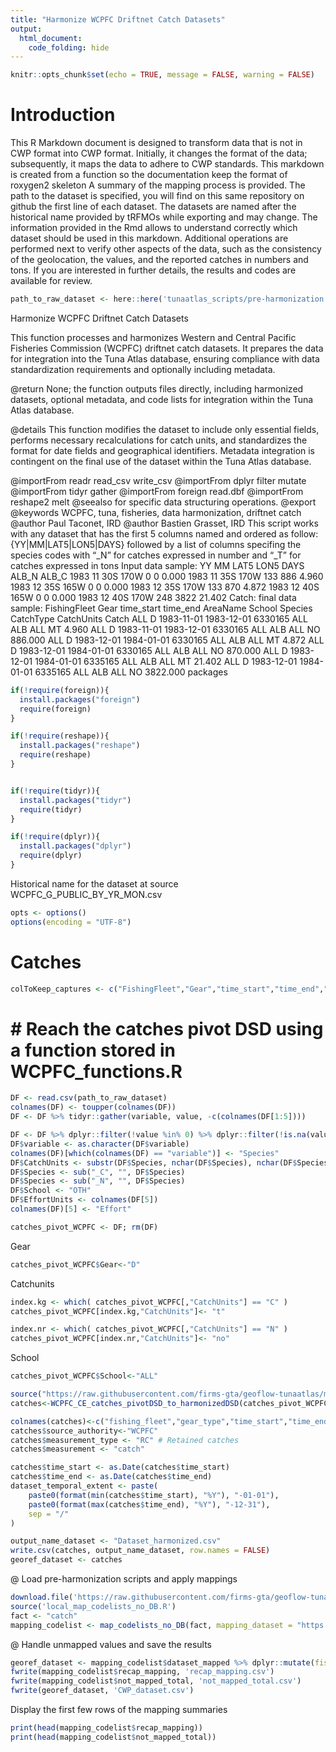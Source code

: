 ```yaml
---
title: "Harmonize WCPFC Driftnet Catch Datasets"
output: 
  html_document: 
    code_folding: hide
---
```

```r
knitr::opts_chunk$set(echo = TRUE, message = FALSE, warning = FALSE)
```

# Introduction

This R Markdown document is designed to transform data that is not in CWP format into CWP format.
Initially, it changes the format of the data; subsequently, it maps the data to adhere to CWP standards.
This markdown is created from a function so the documentation keep the format of roxygen2 skeleton
A summary of the mapping process is provided. The path to the dataset is specified, you will find on this same repository on github the first line of each dataset. The datasets are named after the historical name provided by tRFMOs while exporting and may change. The information provided in the Rmd allows to understand correctly which dataset should be used in this markdown.
Additional operations are performed next to verify other aspects of the data, such as the consistency of the geolocation, the values, and the reported catches in numbers and tons.
If you are interested in further details, the results and codes are available for review.

```r
path_to_raw_dataset <- here::here('tunaatlas_scripts/pre-harmonization', 'wcpfc', 'catch', 'data', 'WCPFC_G_PUBLIC_BY_YR_MON.csv')
```

Harmonize WCPFC Driftnet Catch Datasets

This function processes and harmonizes Western and Central Pacific Fisheries Commission (WCPFC)
driftnet catch datasets. It prepares the data for integration into the Tuna Atlas database,
ensuring compliance with data standardization requirements and optionally including metadata.


@return None; the function outputs files directly, including harmonized datasets,
        optional metadata, and code lists for integration within the Tuna Atlas database.

@details This function modifies the dataset to include only essential fields, performs necessary
         recalculations for catch units, and standardizes the format for date fields and geographical identifiers.
         Metadata integration is contingent on the final use of the dataset within the Tuna Atlas database.

@importFrom readr read_csv write_csv
@importFrom dplyr filter mutate
@importFrom tidyr gather
@importFrom foreign read.dbf
@importFrom reshape2 melt
@seealso \code{\link{WCPFC_CE_catches_pivotDSD_to_harmonizedDSD}} for specific data structuring operations.
@export
@keywords WCPFC, tuna, fisheries, data harmonization, driftnet catch
@author Paul Taconet, IRD \email{paul.taconet@ird.fr}
@author Bastien Grasset, IRD \email{bastien.grasset@ird.fr}
This script works with any dataset that has the first 5 columns named and ordered as follow: {YY|MM|LAT5|LON5|DAYS} followed by a list of columns specifing the species codes with "_N" for catches expressed in number and "_T" for catches expressed in tons
Input data sample:
YY MM LAT5 LON5 DAYS ALB_N  ALB_C
1983 11  30S 170W    0     0  0.000
1983 11  35S 170W  133   886  4.960
1983 12  35S 165W    0     0  0.000
1983 12  35S 170W  133   870  4.872
1983 12  40S 165W    0     0  0.000
1983 12  40S 170W  248  3822 21.402
Catch: final data sample:
FishingFleet Gear time_start   time_end AreaName School Species CatchType CatchUnits    Catch
ALL    D 1983-11-01 1983-12-01  6330165    ALL     ALB       ALL         MT    4.960
ALL    D 1983-11-01 1983-12-01  6330165    ALL     ALB       ALL         NO  886.000
ALL    D 1983-12-01 1984-01-01  6330165    ALL     ALB       ALL         MT    4.872
ALL    D 1983-12-01 1984-01-01  6330165    ALL     ALB       ALL         NO  870.000
ALL    D 1983-12-01 1984-01-01  6335165    ALL     ALB       ALL         MT   21.402
ALL    D 1983-12-01 1984-01-01  6335165    ALL     ALB       ALL         NO 3822.000
packages

```r
if(!require(foreign)){
  install.packages("foreign")
  require(foreign)
}

if(!require(reshape)){
  install.packages("reshape")
  require(reshape)
}


if(!require(tidyr)){
  install.packages("tidyr")
  require(tidyr)
}

if(!require(dplyr)){
  install.packages("dplyr")
  require(dplyr)
}
```

Historical name for the dataset at source  WCPFC_G_PUBLIC_BY_YR_MON.csv

```r
opts <- options()
options(encoding = "UTF-8")
```

# Catches

```r
colToKeep_captures <- c("FishingFleet","Gear","time_start","time_end","AreaName","School","Species","CatchType","CatchUnits","Catch")
```

# # Reach the catches pivot DSD using a function stored in WCPFC_functions.R

```r
DF <- read.csv(path_to_raw_dataset)
colnames(DF) <- toupper(colnames(DF))
DF <- DF %>% tidyr::gather(variable, value, -c(colnames(DF[1:5])))

DF <- DF %>% dplyr::filter(!value %in% 0) %>% dplyr::filter(!is.na(value))
DF$variable <- as.character(DF$variable)
colnames(DF)[which(colnames(DF) == "variable")] <- "Species"
DF$CatchUnits <- substr(DF$Species, nchar(DF$Species), nchar(DF$Species))
DF$Species <- sub("_C", "", DF$Species)
DF$Species <- sub("_N", "", DF$Species)
DF$School <- "OTH"
DF$EffortUnits <- colnames(DF[5])
colnames(DF)[5] <- "Effort"
```


```r
catches_pivot_WCPFC <- DF; rm(DF)
```

Gear

```r
catches_pivot_WCPFC$Gear<-"D"
```

Catchunits

```r
index.kg <- which( catches_pivot_WCPFC[,"CatchUnits"] == "C" )
catches_pivot_WCPFC[index.kg,"CatchUnits"]<- "t"

index.nr <- which( catches_pivot_WCPFC[,"CatchUnits"] == "N" )
catches_pivot_WCPFC[index.nr,"CatchUnits"]<- "no" 
```

School

```r
catches_pivot_WCPFC$School<-"ALL"

source("https://raw.githubusercontent.com/firms-gta/geoflow-tunaatlas/master/R/sardara_functions/WCPFC_CE_catches_pivotDSD_to_harmonizedDSD.R")
catches<-WCPFC_CE_catches_pivotDSD_to_harmonizedDSD(catches_pivot_WCPFC,colToKeep_captures)

colnames(catches)<-c("fishing_fleet","gear_type","time_start","time_end","geographic_identifier","fishing_mode","species","measurement_type","measurement_unit","measurement_value")
catches$source_authority<-"WCPFC"
catches$measurement_type <- "RC" # Retained catches
catches$measurement <- "catch" 
```


```r
catches$time_start <- as.Date(catches$time_start)
catches$time_end <- as.Date(catches$time_end)
dataset_temporal_extent <- paste(
	paste0(format(min(catches$time_start), "%Y"), "-01-01"),
	paste0(format(max(catches$time_end), "%Y"), "-12-31"),
	sep = "/"
)

output_name_dataset <- "Dataset_harmonized.csv"
write.csv(catches, output_name_dataset, row.names = FALSE)
georef_dataset <- catches
```

@ Load pre-harmonization scripts and apply mappings

```r
download.file('https://raw.githubusercontent.com/firms-gta/geoflow-tunaatlas/master/R/tunaatlas_scripts/pre-harmonization/map_codelists_no_DB.R', destfile = 'local_map_codelists_no_DB.R')
source('local_map_codelists_no_DB.R')
fact <- "catch"
mapping_codelist <- map_codelists_no_DB(fact, mapping_dataset = "https://raw.githubusercontent.com/fdiwg/fdi-mappings/main/global/firms/gta/codelist_mapping_rfmos_to_global.csv", dataset_to_map = georef_dataset, mapping_keep_src_code = FALSE, summary_mapping = TRUE, source_authority_to_map = c("IATTC", "CCSBT", "WCPFC"))
```

@ Handle unmapped values and save the results

```r
georef_dataset <- mapping_codelist$dataset_mapped %>% dplyr::mutate(fishing_fleet = ifelse(fishing_fleet == 'UNK', 'NEI', fishing_fleet), gear_type = ifelse(gear_type == 'UNK', '99.9', gear_type))
fwrite(mapping_codelist$recap_mapping, 'recap_mapping.csv')
fwrite(mapping_codelist$not_mapped_total, 'not_mapped_total.csv')
fwrite(georef_dataset, 'CWP_dataset.csv')
```

Display the first few rows of the mapping summaries

```r
print(head(mapping_codelist$recap_mapping))
print(head(mapping_codelist$not_mapped_total))
```


